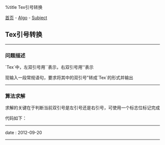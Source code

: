 %title Tex引号转换

[[../../../index|首页]] - [[../index|Algo]] - [[index|Subject]]
==Tex引号转换==
----
===问题描述===

`Tex`中，左双引号用``表示，右双引号用''表示

现输入一段常规语句，要求将其中的双引号"转成`Tex`的形式并输出
----
===算法求解===

求解的关键在于判断当前双引号是左引号还是右引号，可使用一个标志位标记完成

代码如下：
{{{Clang
<pre class='brush: c'>
#include <stdio.h>

int
main(int argc, char *argv[]){
    int ch;
    int flag = 1;  // 标志位，默认为左引号

    while('\n' != (ch = getchar())){
        // 只有当当前字符是引号时才做判断，其他字符原样输出
        if('"' == ch){
            printf("%s", flag ? "``" : "''");
            // 每成功转换一次就将标志位置反
            flag = !flag;
        }else{
            putchar(ch);
        }
    }

    return 0;
}  // main
</pre>
}}}
----
<red>date</red> : 2012-09-20
----
